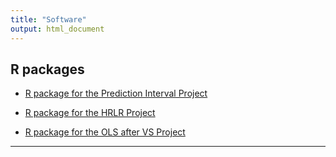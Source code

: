```yaml
---
title: "Software"
output: html_document
---
```


## **R packages**

  * [R package for the Prediction Interval Project](pipack.txt)

  * [R package for the HRLR Project](hrlrpack.txt)
  
  * [R package for the OLS after VS Project](olsvspack.txt)

* * *

